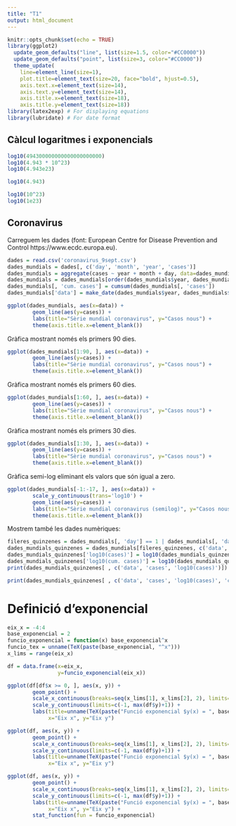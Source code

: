 ```yaml
---
title: "T1"
output: html_document
---
```


```r
knitr::opts_chunk$set(echo = TRUE)
library(ggplot2)
  update_geom_defaults("line", list(size=1.5, color="#CC0000"))
  update_geom_defaults("point", list(size=3, color="#CC0000"))
  theme_update(
    line=element_line(size=1),
    plot.title=element_text(size=20, face="bold", hjust=0.5), 
    axis.text.x=element_text(size=14), 
    axis.text.y=element_text(size=14),
    axis.title.x=element_text(size=18),
    axis.title.y=element_text(size=18))
library(latex2exp) # For displaying equations
library(lubridate) # For date format

```


## Càlcul logaritmes i exponencials

```r
log10(494300000000000000000000)
log10(4.943 * 10^23)
log10(4.943e23)
```

```r
log10(4.943)
```

```r
log10(10^23)
log10(1e23)
```



## Coronavirus

Carreguem les dades (font: European Centre for Disease Prevention and Control https://www.ecdc.europa.eu).

```r
dades = read.csv('coronavirus_9sept.csv')
dades_mundials = dades[, c('day', 'month', 'year', 'cases')]
dades_mundials = aggregate(cases ~ year + month + day, data=dades_mundials, FUN=sum)
dades_mundials = dades_mundials[order(dades_mundials$year, dades_mundials$month, dades_mundials$day), ]
dades_mundials[, 'cum. cases'] = cumsum(dades_mundials[, 'cases'])
dades_mundials['data'] = make_date(dades_mundials$year, dades_mundials$month, dades_mundials$day)
```


```r
ggplot(dades_mundials, aes(x=data)) +
        geom_line(aes(y=cases)) +
        labs(title="Sèrie mundial coronavirus", y="Casos nous") +
        theme(axis.title.x=element_blank())
```


Gràfica mostrant només els primers 90 dies.

```r
ggplot(dades_mundials[1:90, ], aes(x=data)) +
        geom_line(aes(y=cases)) +
        labs(title="Sèrie mundial coronavirus", y="Casos nous") +
        theme(axis.title.x=element_blank())
```





Gràfica mostrant només els primers 60 dies.

```r
ggplot(dades_mundials[1:60, ], aes(x=data)) +
        geom_line(aes(y=cases)) +
        labs(title="Sèrie mundial coronavirus", y="Casos nous") +
        theme(axis.title.x=element_blank())
```



Gràfica mostrant només els primers 30 dies.

```r
ggplot(dades_mundials[1:30, ], aes(x=data)) +
        geom_line(aes(y=cases)) +
        labs(title="Sèrie mundial coronavirus", y="Casos nous") +
        theme(axis.title.x=element_blank())
```


Gràfica semi-log eliminant els valors que són igual a zero.

```r
ggplot(dades_mundials[-1:-17, ], aes(x=data)) +
        scale_y_continuous(trans='log10') +
        geom_line(aes(y=cases)) + 
        labs(title="Sèrie mundial coronavirus (semilog)", y="Casos nous") +
        theme(axis.title.x=element_blank())
```

Mostrem també les dades numèriques:

```r
fileres_quinzenes = dades_mundials[, 'day'] == 1 | dades_mundials[, 'day'] == 15
dades_mundials_quinzenes = dades_mundials[fileres_quinzenes, c('data', 'cases', 'cum. cases')]
dades_mundials_quinzenes['log10(cases)'] = log10(dades_mundials_quinzenes[, 'cases'])
dades_mundials_quinzenes['log10(cum. cases)'] = log10(dades_mundials_quinzenes[, 'cum. cases'])
print(dades_mundials_quinzenes[ , c('data', 'cases', 'log10(cases)')])
```


```r
print(dades_mundials_quinzenes[ , c('data', 'cases', 'log10(cases)', 'cum. cases', 'log10(cum. cases)')])
```


# Definició d'exponencial



```r
eix_x = -4:4
base_exponencial = 2
funcio_exponencial = function(x) base_exponencial^x
funcio_tex = unname(TeX(paste(base_exponencial, "^x")))
x_lims = range(eix_x)

df = data.frame(x=eix_x,
                y=funcio_exponencial(eix_x))

ggplot(df[df$x >= 0, ], aes(x, y)) +
        geom_point() +
        scale_x_continuous(breaks=seq(x_lims[1], x_lims[2], 2), limits=x_lims) +
        scale_y_continuous(limits=c(-1, max(df$y)+1)) +
        labs(title=unname(TeX(paste("Funció exponencial $y(x) = ", base_exponencial, "^x$"))), 
             x="Eix x", y="Eix y")
```


```r
ggplot(df, aes(x, y)) +
        geom_point() +
        scale_x_continuous(breaks=seq(x_lims[1], x_lims[2], 2), limits=x_lims) +
        scale_y_continuous(limits=c(-1, max(df$y)+1)) +
        labs(title=unname(TeX(paste("Funció exponencial $y(x) = ", base_exponencial, "^x$"))), 
             x="Eix x", y="Eix y")
```


```r
ggplot(df, aes(x, y)) +
        geom_point() +
        scale_x_continuous(breaks=seq(x_lims[1], x_lims[2], 2), limits=x_lims) +
        scale_y_continuous(limits=c(-1, max(df$y)+1)) +
        labs(title=unname(TeX(paste("Funció exponencial $y(x) = ", base_exponencial, "^x$"))), 
             x="Eix x", y="Eix y") +
        stat_function(fun = funcio_exponencial)
```
